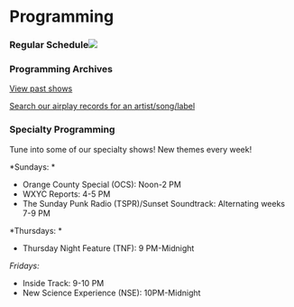 
# Programming

### Regular Schedule![](/uploads/IMG_6050.JPEG)

### Programming Archives

[View past shows](http://wxyc.info/playlists/radioWeek)

[Search our airplay records for an artist/song/label](http://wxyc.info/playlists/searchPlaylists)

### Specialty Programming

Tune into some of our specialty shows! New themes every week!

\*Sundays: \*

* Orange County Special (OCS): Noon-2 PM
* WXYC Reports: 4-5 PM
* The Sunday Punk Radio (TSPR)/Sunset Soundtrack: Alternating weeks 7-9 PM

\*Thursdays: \*

* Thursday Night Feature (TNF): 9 PM-Midnight

*Fridays:*

* Inside Track: 9-10 PM 
* New Science Experience (NSE): 10PM-Midnight
